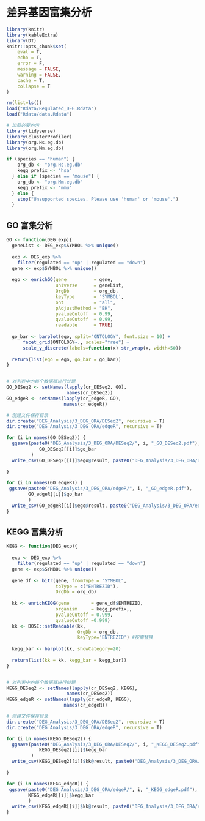 # 差异基因富集分析
```r
library(knitr)
library(kableExtra)
library(DT)
knitr::opts_chunk$set(
	eval = T,
	echo = T,
	error = F,
	message = FALSE,
	warning = FALSE,
	cache = T,
	collapse = T
)
```

```r
rm(list=ls())
load("Rdata/Regulated_DEG.Rdata")
load("Rdata/data.Rdata")
```

```r
# 加载必要的包
library(tidyverse)
library(clusterProfiler)
library(org.Hs.eg.db)
library(org.Mm.eg.db)

if (species == "human") {
    org_db <- "org.Hs.eg.db"
    kegg_prefix <- "hsa"
  } else if (species == "mouse") {
    org_db <- "org.Mm.eg.db"
    kegg_prefix <- "mmu"
  } else {
    stop("Unsupported species. Please use 'human' or 'mouse'.")
  }
```

## GO 富集分析
```r
GO <- function(DEG_exp){
  geneList <- DEG_exp$SYMBOL %>% unique()
  
  exp <- DEG_exp %>%
    filter(regulated == "up" | regulated == "down")
  gene <- exp$SYMBOL %>% unique()
  
  ego <- enrichGO(gene          = gene,
                  universe      = geneList,
                  OrgDb         = org_db,
                  keyType       = 'SYMBOL',
                  ont           = "all",
                  pAdjustMethod = "BH",
                  pvalueCutoff  = 0.99,
                  qvalueCutoff  = 0.99,
                  readable      = TRUE)
  
  go_bar <- barplot(ego, split="ONTOLOGY", font.size = 10) + 
      facet_grid(ONTOLOGY~., scales="free") +
      scale_y_discrete(labels=function(x) str_wrap(x, width=50))
  
  return(list(ego = ego, go_bar = go_bar))
}


# 对列表中的每个数据框进行处理
GO_DESeq2 <- setNames(lapply(cr_DESeq2, GO),
                      names(cr_DESeq2))
GO_edgeR <- setNames(lapply(cr_edgeR, GO),
                     names(cr_edgeR))

# 创建文件保存目录
dir.create("DEG_Analysis/3_DEG_ORA/DESeq2", recursive = T)
dir.create("DEG_Analysis/3_DEG_ORA/edgeR", recursive = T)

for (i in names(GO_DESeq2)) {
  ggsave(paste0("DEG_Analysis/3_DEG_ORA/DESeq2/", i, "_GO_DESeq2.pdf"),
            GO_DESeq2[[i]]$go_bar
         )
  write_csv(GO_DESeq2[[i]]$ego@result, paste0("DEG_Analysis/3_DEG_ORA/DESeq2/", i, "_GO_DESeq2.csv"))
  
}

for (i in names(GO_edgeR)) {
 ggsave(paste0("DEG_Analysis/3_DEG_ORA/edgeR/", i, "_GO_edgeR.pdf"), 
        GO_edgeR[[i]]$go_bar
        )
  write_csv(GO_edgeR[[i]]$ego@result, paste0("DEG_Analysis/3_DEG_ORA/edgeR/", i, "_GO_edgeR.csv"))
}

```


## KEGG 富集分析

```r
KEGG <- function(DEG_exp){
  
  exp <- DEG_exp %>%
    filter(regulated == "up" | regulated == "down")
  gene <- exp$SYMBOL %>% unique()
  
  gene_df <- bitr(gene, fromType = "SYMBOL",
                  toType = c("ENTREZID"),
                  OrgDb = org_db)
  
  kk <- enrichKEGG(gene        = gene_df$ENTREZID,
                  organism     = kegg_prefix,,
                  pvalueCutoff = 0.999,
                  qvalueCutoff =0.999)
  kk <- DOSE::setReadable(kk, 
                          OrgDb = org_db,
                          keyType='ENTREZID') #按需替换
  
  kegg_bar <- barplot(kk, showCategory=20)
  
  return(list(kk = kk, kegg_bar = kegg_bar))
}


# 对列表中的每个数据框进行处理
KEGG_DESeq2 <- setNames(lapply(cr_DESeq2, KEGG),
                      names(cr_DESeq2))
KEGG_edgeR <- setNames(lapply(cr_edgeR, KEGG),
                     names(cr_edgeR))

# 创建文件保存目录
dir.create("DEG_Analysis/3_DEG_ORA/DESeq2", recursive = T)
dir.create("DEG_Analysis/3_DEG_ORA/edgeR", recursive = T)

for (i in names(KEGG_DESeq2)) {
  ggsave(paste0("DEG_Analysis/3_DEG_ORA/DESeq2/", i, "_KEGG_DESeq2.pdf"),
            KEGG_DESeq2[[i]]$kegg_bar
         )
  write_csv(KEGG_DESeq2[[i]]$kk@result, paste0("DEG_Analysis/3_DEG_ORA/DESeq2/", i, "_KEGG_DESeq2.csv"))
  
}

for (i in names(KEGG_edgeR)) {
 ggsave(paste0("DEG_Analysis/3_DEG_ORA/edgeR/", i, "_KEGG_edgeR.pdf"), 
        KEGG_edgeR[[i]]$kegg_bar
        )
  write_csv(KEGG_edgeR[[i]]$kk@result, paste0("DEG_Analysis/3_DEG_ORA/edgeR/", i, "_KEGG_edgeR.csv"))
}

```